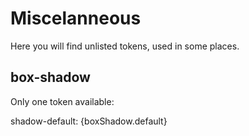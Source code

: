 
<Meta title="tokens/Miscelanneous" />

# Miscelanneous
Here you will find unlisted tokens, used in some places.

## box-shadow
Only one token available:

<div style={{ boxShadow: boxShadow.default, width: 500, height: 100, borderRadius: 8, display: "flex", alignItems: "center", justifyContent: "center" }}>
  <span style={{ fontFamily: 'monospace', fontSize: '0.9rem' }}>shadow-default: {boxShadow.default}</span>
</div>


